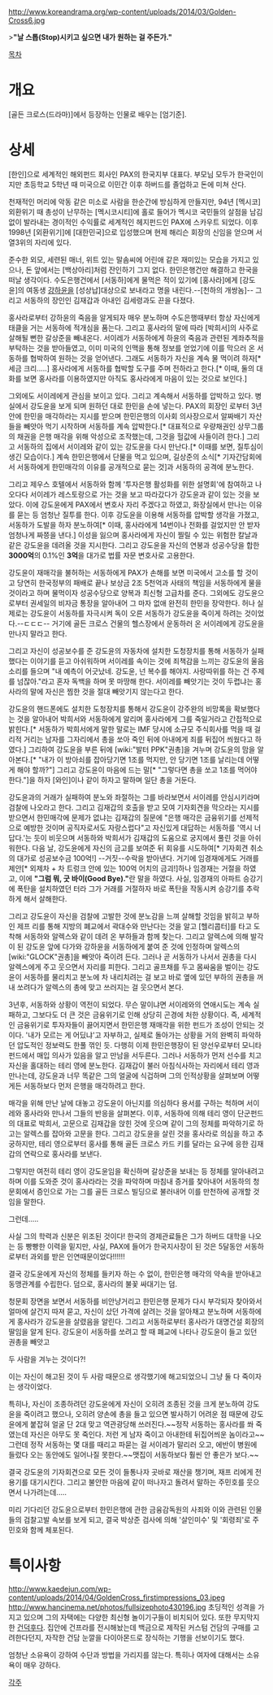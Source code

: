 http://www.koreandrama.org/wp-content/uploads/2014/03/Golden-Cross6.jpg

>'''"날 스톱(Stop)시키고 싶으면 내가 원하는 걸 주든가."'''


[[목차]]
= 개요 =
[골든 크로스(드라마)]에서 등장하는 인물로 배우는 [엄기준].

= 상세 =
[한인]으로 세계적인 해외펀드 회사인 PAX의 한국지부 대표다. 부모님 모두가 한국인이지만 초등학교 5학년 때 미국으로 이민간 이후 하버드를 졸업하고 돈에 미쳐 산다.

천재적인 머리에 악동 같은 미소로 사람을 한순간에 방심하게 만들지만, 94년 [멕시코] 외환위기 때 총성이 난무하는 [멕시코시티]에 홀로 들어가 멕시코 국민들의 살점을 남김없이 발라내는 경이적인 수익률로  세계적인 헤지펀드인 PAX에 스카우트 되었다. 이후 1998년 [외환위기]에 [대한민국]으로 입성했으며 현제 해리슨 회장의 신임을 얻으며 서열3위의 자리에 있다.

준수한 외모, 세련된 매너, 위트 있는 말솜씨에 어린애 같은 재미있는 모습을 가지고 있으나, 돈 앞에서는 [백상아리]처럼 잔인하기 그지 없다. 한민은행건만 해결하고 한국을 떠날 생각이다. 수도은행건에서 [서동하]에게 물먹은 적이 있기에 [홍사라]에게 [강도윤]의 여동생 [[강하윤]]을 [성상납]대상으로 보내라고 명을 내린다.--[천하의 개쌍놈]-- 그리고 서동하의 장인인 김재갑과 아내인 김세령과도 끈을 다졌다.

홍사라로부터 강하윤의 죽음을 알게되자 매우 분노하며 수도은행때부터 항상 자신에게 태클을 거는 서동하에 적개심을 품는다. 그리고 홍사라의 말에 따라 [박희서]의 사주로 살해될 뻔한 갈상준을 빼내온다. 서이레가 서동하에게 하윤의 죽음과 관련된 계좌추적을 부탁하는 것을 받아들였고, 이미 미국의 인맥을 통해 정보를 얻었기에 이를 막으러 온 서동하를 협박하여 원하는 것을 얻어낸다. 그래도 서동하가 자신을 계속 물 먹이려 하자[* 세금 크리.....] 홍사라에게 서동하를 협박할 도구를 주며 전하라고 한다.[* 이때, 둘의 대화를 보면 홍사라를 이용하였지만 아직도 홍사라에게 마음이 있는 것으로 보인다.]

그외에도 서이레에게 관심을 보이고 있다. 그리고 계속해서 서동하를 압박하고 있다. 병실에서 강도윤을 보게 되며 원하던 대로 한민을 손에 넣는다. PAX의 회장인 로부터 3년안에 한민을 매각하라는 지시를 받으며 한민은행의 이사회 의사장으로서 알짜배기 자산들을 빼앗아 먹기 시작하며 서동하를 계속 압박한다.[* 대표적으로 우량채권인 상무그룹의 채권을 은행 매각을 위해 악성으로 조작했는데, 그것을 헐값에 사들이려 한다.] 그리고 서동하의 집에서 서이레와 같이 있는 강도윤을 다시 만난다.[* 이때를 보면, 질투심이 생긴 모습이다.] 계속 한민은행에서 단물을 먹고 있으며, 길상준의 소식[* 기자간담회에서 서동하에게 한민매각의 이유를 공개적으로 묻는 것]과 서동하의 공격에 분노한다.

그리고 제우스 호텔에서 서동하와 함께 '투자은행 활성화를 위한 설명회'에 참여하고 나오다다 서이레가 레스토랑으로 가는 것을 보고 따라갔다가 강도윤과 같이 있는 것을 보았다. 이에 강도윤에게 PAX에서 변호사 자리 주겠다고 하였고, 화장실에서 만나는 이유를 묻는 등 엄청난 질투를 한다. 이후 강도윤을 이용해 서동하를 압박할 생각을 가졌고, 서동하가 도발을 하자 분노하여[* 이때, 홍사라에게 14번이나 전화를 걸었지만 안 받자 엄청나게 짜쯩을 낸다.] 이성을 잃으며 홍사라에게 자신이 찔릴 수 있는 위험한 칼날과 같은 강도윤을 데려올 것을 지시한다. 그리고 강도윤을 자신의 연봉과 성공수당을 합한 '''3000억'''의 0.1%인 '''3억'''을 대가로 법률 자문 변호사로 고용한다.

강도윤이 재매각을 불허하는 서동하에게 PAX가 손해를 보면 미국에서 고소를 할 것이고 당연히 한국정부의 패배로 끝나 보상금 2조 5천억과 사태의 책임을 서동하에게 물을 것이라고 하며 물먹이자 성공수당으로 양복과 최신형 고급차를 준다. 그외에도 강도윤으로부터 권세일의 비자금 통장을 알아내어 그 마자 없애 완전히 한민을 장악한다. 허나 실제로는 강도윤이 서동하를 자극시켜 독이 오른 서동하가 강도윤을 죽이게 하려는 것이었다.--ㄷㄷㄷ-- 거기에 골든 크로스 건물의 헬스장에서 운동하러 온 서이레에게 강도윤을 만나지 말라고 한다.

그리고 자신이 성공보수를 준 강도윤의 자동차에 설치한 도청장치를 통해 서동하가 실패했다는 이야기를 듣고 아쉬워하며 서이레를 속이는 것에 죄책감을 느끼는 강도윤의 울음소리를 들으며 "내 예측이 어긋났네. 강도윤, 넌 복수를 해야지. 사랑따위를 하는 건 주제를 넘잖아."라고 혼자 독백을 하며 못 마땅해 한다. 서이레를 빼앗기는 것이 두렵냐는 홍사라의 말에 자신은 찜한 것을 절대 빼앗기지 않는다고 한다.

강도윤의 핸드폰에도 설치한 도청장치를 통해서 강도윤이 강주완의 비망록을 확보했다는 것을 알아내어 박희서와 서동하에게 알리며 홍사라에게 그를 죽일거라고 간접적으로 밝힌다.[* 서동하가 박희서에게 말한 말로는 IMF 당시에 소규모 주식회사를 먹을 때 걸리적 거리는 남자를 그자리에서 총을 쏘아 죽인 뒤에 아내에게 죄를 뒤집어 씌웠다고 하였다.] 그리하여 강도윤을 부른 뒤에 [wiki:"발터 PPK"권총]을 겨누며 강도윤의 맘을 알아본다.[* "내가 이 방아쇠를 잡아당기면 1조를 먹지만, 안 당기면 1조를 날리는데 어떻게 해야 할까?"] 그리고 강도윤이 마음에 드는 말[* "그렇다면 총을 쏘고 1조를 먹어야 한다."]을 하자 [와인]이나 같이 하자고 말하며 일단 총을 거둔다.

강도윤과의 거래가 실패하여 분노와 좌절하는 그를 바라보면서 서이레를 안심시키라며 검찰에 나오라고 한다. 그리고 김재갑의 호출을 받고 모여 기자회견을 막으라는 지시를 받으면서 한민매각에 문제가 없냐는 김재갑의 질문에 "은행 매각은 금융위기를 선제적으로 예방한 것이며 공직자로서도 자랑스럽다"고 자신있게 대답하는 서동하를 '역시 너 답다.'는 듯이 비웃으며 서동하와 박희서가 김재갑의 도움으로 궁지에서 풀린 것을 아쉬워한다. 다음 날, 강도윤에게 자신의 금고를 보여준 뒤 회유를 시도하여[* 기자회견 취소의 대가로 성공보수금 100억!] --거짓--수락을 받아낸다. 거기에 임경재에게도 거래를 제안[* 외제차 + 차 트렁크 안에 있는 100억 어치의 금괴!]하나 임경재는 거절을 하였고, 이에 '''"그럼 뭐, 굿 바이(Good Bye)."'''란 말을 하였다. 사실, 임경재의 아파트 승강기에 폭탄을 설치하였던 터라 그가 거래를 거절하자 바로 폭탄을 작동시켜 승강기를 추락하게 해서 살해한다.

그리고 강도윤이 자신을 검찰에 고발한 것에 분노감을 느껴 살해할 것임을 밝히고 부하인 제프 리를 통해 지방의 폐교에서 곽대수와 만난다는 것을 알고 [헬리콥터]를 타고 도착해 서동하와 알렉스와 같이 데려 온 부하들과 함께 찾는다. 그리고 알렉스에 의해 발각이 된 강도윤 앞에 다가와 강하윤을 서동하에게 붙여 준 것에 인정하며 알렉스의 [wiki:"GLOCK"권총]을 빼앗아 죽이려 든다. 그러나 곧 서동하가 나서서 권총을 다시 알렉스에게 주고 웃으면서 자리를 피한다. 그리고 골프채를 두고 몸싸움을 벌이는 강도윤이 서동하를 물리치고 분노에 차 내리치려는 걸 보고 바로 옆에 있던 부하의 권총을 꺼내 쏘려다가 알렉스의 총에 맞고 쓰러지는 걸 웃으면서 본다.

3년후, 서동하와 상황이 역전이 되었다. 무슨 말이냐면 서이레와의 연애시도는 계속 실패하고, 그보다도 더 큰 것은 금융위기로 인해 상당히 곤경에 처한 상황이다. 즉, 세계적인 금융위기로 투자자들이 끓어지면서 한민은행 재매각을 위한 펀드가 조성이 안되는 것이다. '내가 모르는 게 어딨냐'고 자부하고, 실제로 돌아가는 상황을 거의 완벽히 파악하던 압도적인 정보력도 한풀 꺾인 듯. 다행히 이제 한민은행장이 된 양선우로부터 모니타 펀드에서 매입 의사가 있음을 알고 만남을 서두른다. 그러나 서동하가 먼저 선수를 치고 자신을 홀대하는 테리 영에 분노한다. 김재갑이 불러 아침식사하는 자리에서 테리 영과 만나는데, 강도윤과 너무 똑같은 그의 얼굴에 식겁하며 그의 인적상황을 살펴보며 어떻게든 서동하보다 먼저 은행을 매각하려고 한다.


매각을 위해 만난 날에 대놓고 강도윤이 아닌지를 의심하다 용서를 구하는 척하며 서이레와 홍사라와 만나서 그들의 반응을 살펴본다. 이후, 서동하에 의해 테리 영이 단군펀드의 대표로 박희서, 고문으로 김재갑을 앉힌 것에 웃으며 같이 그의 정체를 파악하기로 하고는 알렉스를 잡아와 고문을 한다. 그리고 강도윤을 살린 것을 홍사라로 의심을 하고 추궁하지만, 테리 영으로부터 홍사를 통해 골든 크로스 카드 키를 달라는 요구에 응한 김재갑의 연락으로 홍사라를 보낸다.

그렇지만 여전히 테리 영이 강도윤임을 확신하며 갈상준을 보내는 등 정체를 알아내려고 하며 이를 도와준 것이 홍사라라는 것을 파악하며 마침내 증거를 찾아내어 서동하의 청문회에서 증인으로 가는 그를 골든 크로스 빌딩으로 불러내어 이를 만천하에 공개할 것임을 말한다.



그런데.....





사실 그의 학력과 신분은 위조된 것이다! 한국의 경제관료들은 그가 하버드 대학을 나오는 등 빵빵한 이력을 밑지만, 사실, PAX에 들어가 한국지사장이 된 것은 5달동안 서동하로부터 과외를 받은 인연때문이었다!!!!!!

결국 강도윤에게 자신의 정체를 들키자 하는 수 없이, 한민은행 매각의 약속을 받아내고 동맹관계를 수립한다. 덤으로, 홍사라의 불꽃 싸대기는 덤.

청문회 장면을 보면서 서동하를 비안냥거리고 한민은행 문제가 다시 부각되자 찾아와서 얼마에 살건지 따져 묻고, 자신이 샀던 가격에 살려는 것을 알아채고 분노하며 서동하에게 홍사라가 강도윤을 살렸음을 알린다. 그리고 서동하로부터 홍사라가 대명건설 회장의 딸임을 알게 된다. 강도윤이 서동하를 쏘려고 할 때 폐교에 나타나 강도윤이 들고 있던 권총을 빼앗고

두 사람을 겨누는 것이다?!


이는 자신이 해고된 것이 두 사람 때문으로 생각했기에 해고되었으니 그냥 둘 다 죽이자는 생각이었다.

특히나, 자신이 조종하려던 강도윤에게 자신이 오히려 조종된 것을 크게 분노하여 강도윤을 죽이려고 했으나, 오히려 양손에 총을 들고 있으면 발사하기 어려운 점 때문에 강도윤에게 붙잡혀 얼굴 단 2대 맞고 역관광당해 쓰러진다.~~정작 서동하는 홍사라를 쏴 죽였는데 자신은 아무도 못 죽인다. 저런 게 남자 죽이고 아내한테 뒤집어씌운 놈이라고~~ 그런데 정작 서동하는 몇 대를 때리고 파묻는 걸 서이레가 말리러 오고, 에반이 병원에 들렀다 오는 동안에도 일어나질 못한다.~~맷집이 서동하보다 훨씬 안 좋은가 보다.~~


결국 강도윤의 기자회견으로 모든 것이 들통나자 곳바로 재산을 챙기며, 재프 리에게 전용기를 대기시킨다. 그리고 불안한 마음에 같이 떠나자고 돌려서 말하는 주민호를 웃으면서 나가려는데.....

미리 기다리던 강도윤으로부터 한민은행에 관한 금융감독원의 사죄와 이와 관련된 인물들의 검찰고발 속보를 보게 되고, 결국 박상준 검사에 의해 '살인미수' 및 '회령죄'로 주민호와 함께 체포된다.


= 특이사항 =
http://www.kaedejun.com/wp-content/uploads/2014/04/GoldenCross_firstimpressions_03.jpeg
http://www.hancinema.net/photos/fullsizephoto430196.jpg
초딩적인 성격을 가지고 있으며 그의 자택에는 다양한 최신형 놀이기구들이 비치되어 있다. 또한 무지막지한 [[건덕후]]다. 집안에 건프라를 전시해놨는데 백금으로 제작된 커스텀 건담의 구매를 고려한다던지, 자작한 건담 눈깔을 다이아몬드로 장식하는 기행을 선보이기도 했다. 

엄청난 소유욕이 강하여 수단과 방법을 가리지를 않는다. 특히나 여자에 대해서는 소유욕이 매우 강하다.


[[각주]]

